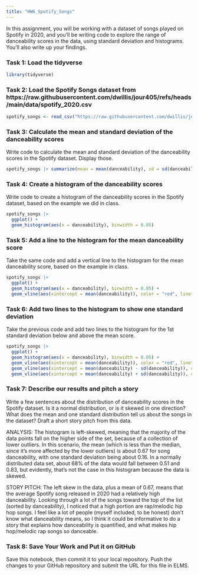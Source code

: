```yaml
---
title: "HW6_Spotify_Songs"
---
```


In this assignment, you will be working with a dataset of songs played on Spotify in 2020, and you'll be writing code to explore the range of danceability scores in the data, using standard deviation and histograms. You'll also write up your findings.

### Task 1: Load the tidyverse

```r
library(tidyverse)
```

### Task 2: Load the Spotify Songs dataset from https://raw.githubusercontent.com/dwillis/jour405/refs/heads/main/data/spotify_2020.csv

```r
spotify_songs <- read_csv("https://raw.githubusercontent.com/dwillis/jour405/refs/heads/main/data/spotify_2020.csv")
```

### Task 3: Calculate the mean and standard deviation of the danceability scores

Write code to calculate the mean and standard deviation of the danceability scores in the Spotify dataset. Display those.

```r
spotify_songs |> summarize(mean = mean(danceability), sd = sd(danceability))
```

### Task 4: Create a histogram of the danceability scores

Write code to create a histogram of the danceability scores in the Spotify dataset, based on the example we did in class.

```r
spotify_songs |> 
  ggplot() + 
  geom_histogram(aes(x = danceability), binwidth = 0.05)
```

### Task 5: Add a line to the histogram for the mean danceability score

Take the same code and add a vertical line to the histogram for the mean danceability score, based on the example in class.

```r
spotify_songs |> 
  ggplot() + 
  geom_histogram(aes(x = danceability), binwidth = 0.05) +
  geom_vline(aes(xintercept = mean(danceability)), color = "red", linetype = "dashed", size = 1)
```


### Task 6: Add two lines to the histogram to show one standard deviation

Take the previous code and add two lines to the histogram for the 1st standard deviation below and above the mean score.

```r
spotify_songs |> 
  ggplot() + 
  geom_histogram(aes(x = danceability), binwidth = 0.05) +
  geom_vline(aes(xintercept = mean(danceability)), color = "red", linetype = "dashed", size = 1) +
  geom_vline(aes(xintercept = mean(danceability) - sd(danceability)), color = "blue", linetype = "dashed", size = 1) +
  geom_vline(aes(xintercept = mean(danceability) + sd(danceability)), color = "blue", linetype = "dashed", size = 1)
```

### Task 7: Describe our results and pitch a story

Write a few sentences about the distribution of danceability scores in the Spotify dataset. Is it a normal distribution, or is it skewed in one direction? What does the mean and one standard distribution tell us about the songs in the dataset? Draft a short story pitch from this data.

ANALYSIS: The histogram is left-skewed, meaning that the majority of the data points fall on the higher side of the set, because of a collection of lower outliers. In this scenario, the mean (which is less than the median, since it's more affected by the lower outliers) is about 0.67 for song danceability, with one standard deviation being about 0.16. In a normally distributed data set, about 68% of the data would fall between 0.51 and 0.83, but evidently, that's not the case in this histogram because the data is skewed.

STORY PITCH: The left skew in the data, plus a mean of 0.67, means that the average Spotify song released in 2020 had a relatively high danceability. Looking through a lot of the songs toward the top of the list (sorted by danceability), I noticed that a high portion are rap/melodic hip hop songs. I feel like a lot of people (myself included, to be honest) don't know what danceability means, so I think it could be informative to do a story that explains how danceability is quantified, and what makes hip hop/melodic rap songs so danceable.

### Task 8: Save Your Work and Put it on GitHub

Save this notebook, then commit it to your local repository. Push the changes to your GitHub repository and submit the URL for this file in ELMS.

